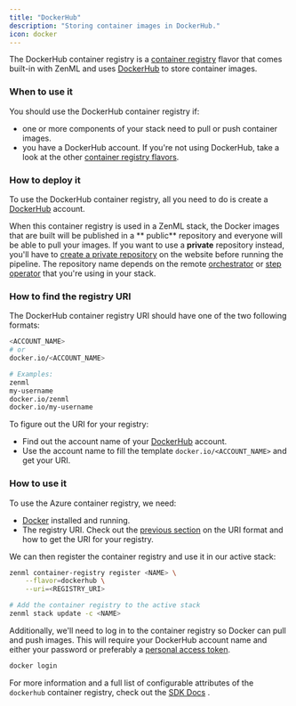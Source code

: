 ```yaml
---
title: "DockerHub"
description: "Storing container images in DockerHub."
icon: docker
---
```


The DockerHub container registry is a [container registry](/v/0.66.0/stack-components/container-registries) flavor that comes built-in with ZenML and uses [DockerHub](https://hub.docker.com/) to store container images.

### When to use it

You should use the DockerHub container registry if:

* one or more components of your stack need to pull or push container images.
* you have a DockerHub account. If you're not using DockerHub, take a look at the other [container registry flavors](/v/0.66.0/stack-components/container-registries#container-registry-flavors).

### How to deploy it

To use the DockerHub container registry, all you need to do is create a [DockerHub](https://hub.docker.com/) account.

When this container registry is used in a ZenML stack, the Docker images that are built will be published in a \*\* public\*\* repository and everyone will be able to pull your images. If you want to use a **private** repository instead, you'll have to [create a private repository](https://docs.docker.com/docker-hub/repos/#creating-repositories) on the website before running the pipeline. The repository name depends on the remote [orchestrator](/v/0.66.0/stack-components/orchestrators) or [step operator](/v/0.66.0/stack-components/step-operators) that you're using in your stack.

### How to find the registry URI

The DockerHub container registry URI should have one of the two following formats:

```bash
<ACCOUNT_NAME>
# or
docker.io/<ACCOUNT_NAME>

# Examples:
zenml
my-username
docker.io/zenml
docker.io/my-username
```

To figure out the URI for your registry:

* Find out the account name of your [DockerHub](https://hub.docker.com/) account.
* Use the account name to fill the template `docker.io/<ACCOUNT_NAME>` and get your URI.

### How to use it

To use the Azure container registry, we need:

* [Docker](https://www.docker.com) installed and running.
* The registry URI. Check out the [previous section](/v/0.66.0/stack-components/container-registries/dockerhub#how-to-find-the-registry-uri) on the URI format and how to get the URI for your registry.

We can then register the container registry and use it in our active stack:


```bash
zenml container-registry register <NAME> \
    --flavor=dockerhub \
    --uri=<REGISTRY_URI>

# Add the container registry to the active stack
zenml stack update -c <NAME>
```

Additionally, we'll need to log in to the container registry so Docker can pull and push images. This will require your DockerHub account name and either your password or preferably a [personal access token](https://docs.docker.com/docker-hub/access-tokens/).

```bash
docker login
```

For more information and a full list of configurable attributes of the `dockerhub` container registry, check out the [SDK Docs](https://apidocs.zenml.io/latest/core%5Fcode%5Fdocs/core-container%5Fregistries/#zenml.container%5Fregistries.dockerhub%5Fcontainer%5Fregistry.DockerHubContainerRegistry) .

